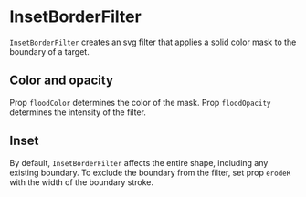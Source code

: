 
<Meta of={InsetBorderFilterStories} />

# InsetBorderFilter

`InsetBorderFilter` creates an svg filter that applies a solid color mask to the boundary of a target.

<ArgTypes of={InsetBorderFilterStories} />

## Color and opacity

Prop `floodColor` determines the color of the mask.
Prop `floodOpacity` determines the intensity of the filter.

<Canvas of={InsetBorderFilterStories.Lighter} />
<Canvas of={InsetBorderFilterStories.Darker} />

## Inset

By default, `InsetBorderFilter` affects the entire shape, including any existing boundary.
To exclude the boundary from the filter, set prop `erodeR` with the width of the boundary stroke.

<Canvas of={InsetBorderFilterStories.Inset} />
